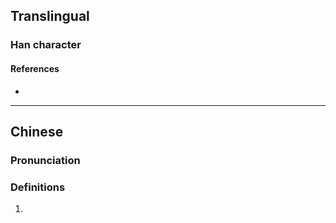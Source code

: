 {{character info}}
==Translingual==

===Han character===
{{Han char|rn=30|rad=口|as=03|sn=6|four=|canj=RM|ids=⿰口工}}

====References====
* {{Han ref|kx=0174.100|dkj=03271|dj=0387.020|hdz=10576.040|uh=53FF|ud=21503}}

----

==Chinese==
{{zh-forms}}

===Pronunciation===
{{zh-pron
|m=hōng
|cat=
}}

===Definitions===
{{zh-hanzi}}
# {{zh-alt-form|哄|tr=-|voice of people}}